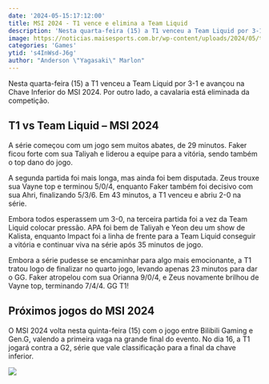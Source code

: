 ```yaml
---
date: '2024-05-15:17:12:00'
title: MSI 2024 - T1 vence e elimina a Team Liquid
description: 'Nesta quarta-feira (15) a T1 venceu a Team Liquid por 3-1 e avançou na Chave Inferior do MSI 2024. Por outro lado, a cavalaria está eliminada da competição.'
image: https://noticias.maisesports.com.br/wp-content/uploads/2024/05/t1-vitoria-vs-team-liquid-msi-2024.jpg
categories: 'Games'
ytid: 's4InWsd-J6g'
author: "Anderson \"Yagasaki\" Marlon"
---
```


Nesta quarta-feira (15) a T1 venceu a Team Liquid por 3-1 e avançou na Chave Inferior do MSI 2024. Por outro lado, a cavalaria está eliminada da competição.

## T1 vs Team Liquid – MSI 2024
A série começou com um jogo sem muitos abates, de 29 minutos. Faker ficou forte com sua Taliyah e liderou a equipe para a vitória, sendo também o top dano do jogo.

A segunda partida foi mais longa, mas ainda foi bem disputada. Zeus trouxe sua Vayne top e terminou 5/0/4, enquanto Faker também foi decisivo com sua Ahri, finalizando 5/3/6. Em 43 minutos, a T1 venceu e abriu 2-0 na série.

Embora todos esperassem um 3-0, na terceira partida foi a vez da Team Liquid colocar pressão. APA foi bem de Taliyah e Yeon deu um show de Kalista, enquanto Impact foi a linha de frente para a Team Liquid conseguir a vitória e continuar viva na série após 35 minutos de jogo.

Embora a série pudesse se encaminhar para algo mais emocionante, a T1 tratou logo de finalizar no quarto jogo, levando apenas 23 minutos para dar o GG. Faker atropelou com sua Orianna 9/0/4, e Zeus novamente brilhou de Vayne top, terminando 7/4/4. GG T1!

## Próximos jogos do MSI 2024
O MSI 2024 volta nesta quinta-feira (15) com o jogo entre Bilibili Gaming e Gen.G, valendo a primeira vaga na grande final do evento. No dia 16, a T1 jogará contra a G2, série que vale classificação para a final da chave inferior.

![](https://noticias.maisesports.com.br/wp-content/uploads/2024/05/msi-2024-onde-assistir-jogos-tabela-resultado-800x450.jpg)
